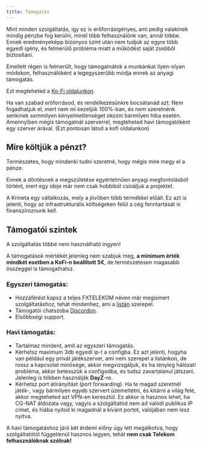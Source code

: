 ```yaml
---
title: Támogatás
---
```



Mint minden szolgáltatás, így ez is erőforrásigényes, ami pedig valakinek mindig pénzbe fog kerülni, minél több felhasználónk van, annál többe. Ennek eredményeképp bizonyos szint után nem tudjuk az egyre több egyedi igény, és felmerülő probléma miatt a működést saját zsebből biztosítani.

Emellett régen is felmerült, hogy támogatnátok a munkánkat ilyen-olyan módokon, felhasználóként a legegyszerűbb módja ennek az anyagi támogatás.

Ezt megteheted a [Ko-Fi oldalunkon](https://ko-fi.com/fxtelekom).

<Aside>

Ha van szabad erőforrásod, és rendelkezésünkre bocsátanád azt: Nem fogadhatjuk el, mert nem mi kezeljük 100%-ban, és nem szeretnénk senkinek semmilyen kényelmetlenséget okozni bármilyen hiba esetén. Amennyiben mégis támogatnál szerverrel, megteheted havi támogatóként egy szerver árával. (Ezt pontosan látod a kofi oldalunkon)

</Aside>

## Mire költjük a pénzt?

Természetes, hogy mindenki tudni szeretné, hogy mégis mire megy el a pénze.

Ennek a döntésnek a megszületése egyértelműen anyagi megfontolásból történt, mert egy ideje már nem csak hobbiból csináljuk a projektet.

A Krineta egy vállalkozás, mely a jövőben több termékkel előáll. Ez azt is jelenti, hogy az infrastrukturális költségeken felül a cég fenntartását is finanszíroznunk kell.

## Támogatói szintek

<Aside type="danger">

A szolgáltatás többé nem használható ingyen!

</Aside>

A támogatások mértékét jelenleg nem szabjuk meg, **a minimum érték mindkét esetben a KoFi-n beállított 5€**, de természetesen magasabb összeggel is támogathatsz.

### Egyszeri támogatás:
- Hozzáférést kapsz a teljes FXTELEKOM néven már megismert szolgáltatáshoz, tehát mindenhez, ami a [listán](./services) szerepel.
- Támogatói chatszoba [Discordon](https://discord.gg/n2WmGaEn3H).
- Elsőbbségi support.

### Havi támogatás:
- Tartalmaz mindent, amit az egyszeri támogatás.
- Kérhetsz maximum 3db egyedi ip-t a configba.
Ez azt jelenti, hogyha van például egy privát játékszerver, ami nem szerepel a listánkon, de rossz a kapcsolat minősége, akkor megvizsgáljuk, és ha tényleg hálózati probléma, akkor betesszük a configodba, és tudsz zavartalanul játszani. Jelenleg is többen használják **DayZ**-re.
- Kérhetsz port átirányítást (port forwarding).
Ha te magad szeretnél játék-, vagy bármilyen egyéb szervert üzemeltetni, és kitárni a világ felé, akkor megteheted azt VPN-en keresztül. Ez akkor is hasznos lehet, ha CG-NAT áldozata vagy, vagyis a szolgáltatód nem ad valódi publikus IP címet, és hiába nyitod ki magadnál a kívánt portot, valójában nem lesz nyitva.

<Aside>

A havi támogatáshoz járó két érdemi előny úgy lett megalkotva, hogy szolgáltatótól függetlenül hasznos legyen, tehát **nem csak Telekom felhasználóknak szólnak!**

</Aside>
